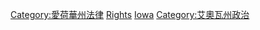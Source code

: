 {{Portal bar|愛荷華州|LGBT}}

[[Category:愛荷華州法律|Category:愛荷華州法律]]
[[Category:愛荷華州LGBT|Rights]]
[[Category:美國各州LGBT權利|Iowa]]
[[Category:艾奧瓦州政治|Category:艾奧瓦州政治]]